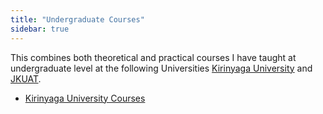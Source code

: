 ```yaml
---
title: "Undergraduate Courses"
sidebar: true
---
```


This combines both theoretical and practical courses I have taught at undergraduate level at the following Universities [Kirinyaga University](https://www.kyu.ac.ke/) and [JKUAT](https://www.jkuat.ac.ke/).


- [Kirinyaga University Courses](underg/index.qmd)
